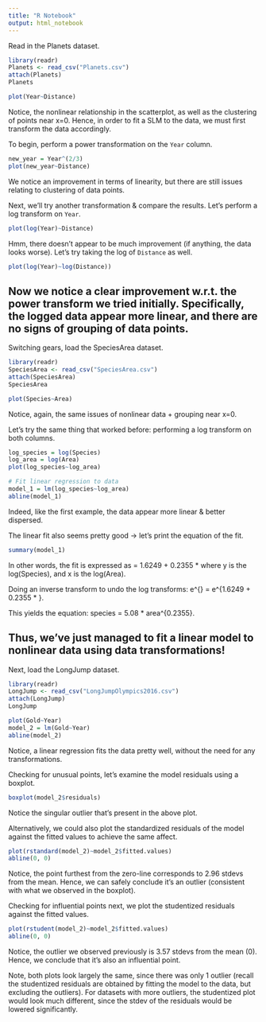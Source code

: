 ```yaml
---
title: "R Notebook"
output: html_notebook
---
```

Read in the Planets dataset.
```r
library(readr)
Planets <- read_csv("Planets.csv")
attach(Planets)
Planets
```
```r
plot(Year~Distance)
```
Notice, the nonlinear relationship in the scatterplot, as well as the clustering of points near x=0. Hence, in order to fit a SLM to the data, we must first transform the data accordingly. 

To begin, perform a power transformation on the `Year` column.
```r
new_year = Year^(2/3)
plot(new_year~Distance)
```
We notice an improvement in terms of linearity, but there are still issues relating to clustering of data points. 

Next, we'll try another transformation & compare the results. Let's perform a log transform on `Year`.
```r
plot(log(Year)~Distance)
```
Hmm, there doesn't appear to be much improvement (if anything, the data looks worse). Let's try taking the log of `Distance` as well.
```r
plot(log(Year)~log(Distance))
```
Now we notice a clear improvement w.r.t. the power transform we tried initially. Specifically, the logged data appear more linear, and there are no signs of grouping of data points. 
---

Switching gears, load the SpeciesArea dataset. 
```r
library(readr)
SpeciesArea <- read_csv("SpeciesArea.csv")
attach(SpeciesArea)
SpeciesArea
```
```r
plot(Species~Area)
```
Notice, again, the same issues of nonlinear data + grouping near x=0.

Let's try the same thing that worked before: performing a log transform on both columns.
```r
log_species = log(Species)
log_area = log(Area)
plot(log_species~log_area)

# Fit linear regression to data
model_1 = lm(log_species~log_area)
abline(model_1)
```
Indeed, like the first example, the data appear more linear & better dispersed. 

The linear fit also seems pretty good -> let's print the equation of the fit.
```r
summary(model_1)
```
In other words, the fit is expressed as 
  \hat{y} = 1.6249 + 0.2355 * \hat{x}
where y is the log(Species), and x is the log(Area).

Doing an inverse transform to undo the log transforms: 
  e^{\hat{y}} = e^{1.6249 + 0.2355 * \hat{x}}. 

This yields the equation: 
  species = 5.08 * area^{0.2355}.

Thus, we've just managed to fit a linear model to nonlinear data using data transformations!
---

Next, load the LongJump dataset.
```r
library(readr)
LongJump <- read_csv("LongJumpOlympics2016.csv")
attach(LongJump)
LongJump
```
```r
plot(Gold~Year)
model_2 = lm(Gold~Year)
abline(model_2)
```
Notice, a linear regression fits the data pretty well, without the need for any transformations. 

Checking for unusual points, let's examine the model residuals using a boxplot.
```r
boxplot(model_2$residuals)
```
Notice the singular outlier that's present in the above plot. 

Alternatively, we could also plot the standardized residuals of the model against the fitted values to achieve the same affect. 
```r
plot(rstandard(model_2)~model_2$fitted.values)
abline(0, 0)
```
Notice, the point furthest from the zero-line corresponds to 2.96 stdevs from the mean. Hence, we can safely conclude it's an outlier (consistent with what we observed in the boxplot).

Checking for influential points next, we plot the studentized residuals against the fitted values. 
```r
plot(rstudent(model_2)~model_2$fitted.values)
abline(0, 0)
```
Notice, the outlier we observed previously is 3.57 stdevs from the mean (0). Hence, we conclude that it's also an influential point. 

Note, both plots look largely the same, since there was only 1 outlier (recall the studentized residuals are obtained by fitting the model to the data, but excluding the outliers). For datasets with more outliers, the studentized plot would look much different, since the stdev of the residuals would be lowered significantly.
